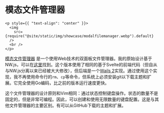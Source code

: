 # 模态文件管理器

```mdx-code-block
<p style={{ "text-align": "center" }}>
  <img
    src={require("@site/static/img/showcase/modalfilemanager.webp").default}
  />
  <br />
</p>
```

[模态文件管理器](https://github.com/raguay/ModalFileManager) 是一个使用Web技术的双面板文件管理器。我的原始设计基于NW.js，可以在[这里](https://github.com/raguay/ModalFileManager-NWjs)找到。这个版本使用了相同的基于Svelte的前端代码（但自从与NW.js分离以来已经被大大修改），但后端是一个[Wails 2](https://wails.io/)实现。通过使用这个实现，我不再使用命令行的`rm`、`cp`等命令，但系统上必须安装git以下载主题和扩展。它完全使用Go编码，比之前的版本运行速度更快。

这个文件管理器的设计原则和Vim相同：通过状态控制键盘操作。状态的数量不是固定的，但是非常可编程。因此，可以创建和使用无限数量的键盘配置。这是与其他文件管理器的主要区别。有可以从GitHub下载的主题和扩展。